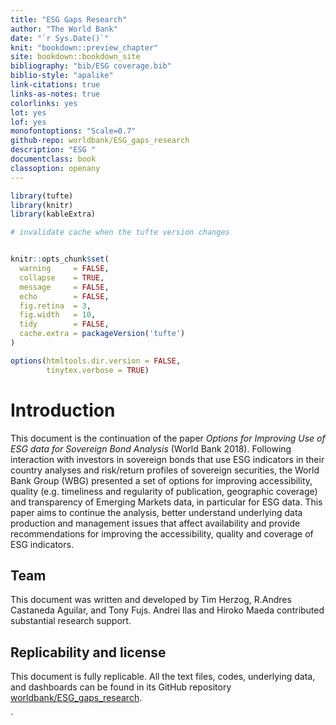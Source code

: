 ---
title: "ESG Gaps Research" 
author: "The World Bank"
date: "`r Sys.Date()`" 
knit: "bookdown::preview_chapter"
site: bookdown::bookdown_site 
bibliography: "bib/ESG coverage.bib" 
biblio-style: "apalike" 
link-citations: true
links-as-notes: true
colorlinks: yes
lot: yes
lof: yes
monofontoptions: "Scale=0.7" 
github-repo: worldbank/ESG_gaps_research
description: "ESG " 
documentclass: book
classoption: openany
---

```{r setup1, include=FALSE}
library(tufte)
library(knitr)
library(kableExtra)

# invalidate cache when the tufte version changes


knitr::opts_chunk$set(
  warning     = FALSE,
  collapse    = TRUE,
  message     = FALSE,
  echo        = FALSE,
  fig.retina  = 3,
  fig.width   = 10,
  tidy        = FALSE, 
  cache.extra = packageVersion('tufte')
)

options(htmltools.dir.version = FALSE,
        tinytex.verbose = TRUE)

```

# Introduction {.unnumbered}

This document is the continuation of the paper *Options for Improving
Use of ESG data for Sovereign Bond Analysis* (World Bank 2018).
Following interaction with investors in sovereign bonds that use ESG
indicators in their country analyses and risk/return profiles of
sovereign securities, the World Bank Group (WBG) presented a set of
options for improving accessibility, quality (e.g. timeliness and
regularity of publication, geographic coverage) and transparency of
Emerging Markets data, in particular for ESG data. This paper aims to
continue the analysis, better understand underlying data production and
management issues that affect availability and provide recommendations
for improving the accessibility, quality and coverage of ESG indicators.

## Team {.unnumbered}

This document was written and developed by Tim Herzog, R.Andres
Castaneda Aguilar, and Tony Fujs. Andrei Ilas and Hiroko Maeda
contributed substantial research support.

## Replicability and license {.unnumbered}

This document is fully replicable. All the text files, codes, underlying
data, and dashboards can be found in its GitHub repository
[worldbank/ESG\_gaps\_research](https://github.com/worldbank/ESG_gaps_research).

`
